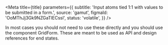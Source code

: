 

<Meta
  title={title}
  parameters={{
    subtitle: 'Input atoms tied 1:1 with values to be submitted in a form.',
    source: 'gamut',
    figmaId: 'OoMThJj3Gk9NZGaTlECssl',
    status: 'volatile',
  }}
/>

In most cases you should not need to use these directly and you should use the component <LinkTo kind='Organisms/GridForm'>GridForm</LinkTo>. These are meant to be used as API and design references for end states.

<TableOfContents />
